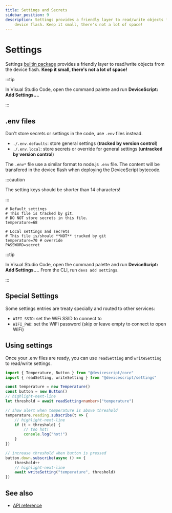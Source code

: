 ```yaml
---
title: Settings and Secrets
sidebar_position: 9
description: Settings provides a friendly layer to read/write objects from the
    device flash. Keep it small, there's not a lot of space!
---
```


# Settings

Settings [builtin package](/developer/packages) provides a friendly layer to read/write objects from the device flash. **Keep it small, there's not a lot of space!**

:::tip

In Visual Studio Code, open the command palette and run **DeviceScript: Add Settings...**.

:::

## .env files

Don't store secrets or settings in the code, use `.env` files instead.

-   `./.env.defaults`: store general settings (**tracked by version control**)
-   `./.env.local`: store secrets or override for general settings (**untracked by version control**)

The `.env*` file use a similar format to node.js `.env` file. The content will be transfered in the device flash
when deploying the DeviceScript bytecode.

:::caution

The setting keys should be shorter than 14 characters!

:::

```env title="./.env.defaults"
# Default settings
# This file is tracked by git.
# DO NOT store secrets in this file.
temperature=68
```

```env title="./.env.local"
# Local settings and secrets
# This file is/should **NOT** tracked by git
temperature=70 # override
PASSWORD=secret
```

:::tip

In Visual Studio Code, open the command palette and run **DeviceScript: Add Settings...**.
From the CLI, run `devs add settings`.

:::

## Special Settings

Some settings entries are treaty specially and routed to other services:

-   `WIFI_SSID`: set the WiFi SSID to connect to
-   `WIFI_PWD`: set the WiFi password (skip or leave empty to connect to open WiFi)

## Using settings

Once your .env files are ready, you can use `readSetting` and `writeSetting` to read/write settings.

```ts
import { Temperature, Button } from "@devicescript/core"
import { readSetting, writeSetting } from "@devicescript/settings"

const temperature = new Temperature()
const button = new Button()
// highlight-next-line
let threshold = await readSetting<number>("temperature")

// show alert when temperature is above threshold
temperature.reading.subscribe(t => {
    // highlight-next-line
    if (t > threshold) {
        // too hot!
        console.log("hot!")
    }
})

// increase threshold when button is pressed
button.down.subscribe(async () => {
    threshold++
    // highlight-next-line
    await writeSetting("temperature", threshold)
})
```

## See also

-   [API reference](/api/settings/)
